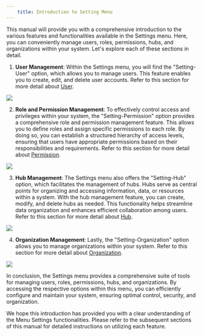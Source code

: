 ```yaml
---
    title: Introduction to Setting Menu
---
```

This manual will provide you with a comprehensive introduction to the various features and functionalities available in the Settings menu. Here, you can conveniently manage users, roles, permissions, hubs, and organizations within your system. Let's explore each of these sections in detail.

1. **User Management**: Within the Settings menu, you will find the "Setting-User" option, which allows you to manage users. This feature enables you to create, edit, and delete user accounts. Refer to this section for more detail about [User](https://doc.clickup.com/3837933/p/h/3n3zd-81962/aa00834626ae24f/3n3zd-172362).

![](https://t3837933.p.clickup-attachments.com/t3837933/83a8f2bc-57f5-4442-9372-7bcba46e5cf2/image.png)

2. **Role and Permission Management**: To effectively control access and privileges within your system, the "Setting-Permission" option provides a comprehensive role and permission management feature. This allows you to define roles and assign specific permissions to each role. By doing so, you can establish a structured hierarchy of access levels, ensuring that users have appropriate permissions based on their responsibilities and requirements. Refer to this section for more detail about [Permission](https://doc.clickup.com/3837933/p/h/3n3zd-81962/aa00834626ae24f/3n3zd-172382).

![](https://t3837933.p.clickup-attachments.com/t3837933/f5502f47-df45-4e11-a313-628467491e13/image.png)

3. **Hub Management**: The Settings menu also offers the "Setting-Hub" option, which facilitates the management of hubs. Hubs serve as central points for organizing and accessing information, data, or resources within a system. With the hub management feature, you can create, modify, and delete hubs as needed. This functionality helps streamline data organization and enhances efficient collaboration among users. Refer to this section for more detail about [Hub](https://doc.clickup.com/3837933/p/h/3n3zd-81962/aa00834626ae24f/3n3zd-181216).

![](https://t3837933.p.clickup-attachments.com/t3837933/5913ad07-d48a-4c0d-8433-0eba9aadffe8/image.png)

4. **Organization Management**: Lastly, the "Setting-Organization" option allows you to manage organizations within your system. Refer to this section for more detail about [Organization](https://doc.clickup.com/3837933/p/h/3n3zd-81962/aa00834626ae24f/3n3zd-172482).

![](https://t3837933.p.clickup-attachments.com/t3837933/2115db7f-4900-46c4-b620-cfe310ff6d42/image.png)

In conclusion, the Settings menu provides a comprehensive suite of tools for managing users, roles, permissions, hubs, and organizations. By accessing the respective options within this menu, you can efficiently configure and maintain your system, ensuring optimal control, security, and organization.

We hope this introduction has provided you with a clear understanding of the Menu Settings functionalities. Please refer to the subsequent sections of this manual for detailed instructions on utilizing each feature.
